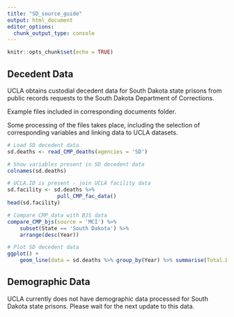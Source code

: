 ```yaml
---
title: "SD_source_guide"
output: html_document
editor_options: 
  chunk_output_type: console
---
```


```r
knitr::opts_chunk$set(echo = TRUE)
```

## Decedent Data

UCLA obtains custodial decedent data for South Dakota state prisons from public records requests to the South Dakota Department of Corrections.

Example files included in corresponding documents folder.

Some processing of the files takes place, including the selection of corresponding variables and linking data to UCLA datasets. 

```r
# Load SD decedent data
sd.deaths <- read_CMP_deaths(agencies = 'SD')

# Show variables present in SD decedent data
colnames(sd.deaths)

# UCLA.ID is present - join UCLA facility data
sd.facility <- sd.deaths %>%
                pull_CMP_fac_data()
head(sd.facility)

# Compare CMP data with BJS data
compare_CMP_bjs(source = 'MCI') %>%
    subset(State == 'South Dakota') %>%
    arrange(desc(Year))

# Plot SD decedent data 
ggplot() +
    geom_line(data = sd.deaths %>% group_by(Year) %>% summarise(Total.Deaths = n()),aes(x = Year, y = Total.Deaths))

```


## Demographic Data

UCLA currently does not have demographic data processed for South Dakota state prisons. Please wait for the next update to this data. 
